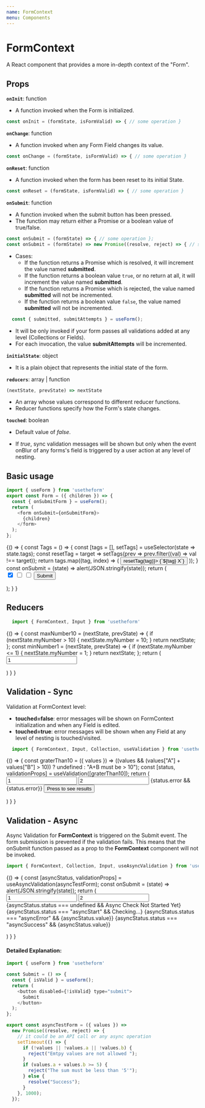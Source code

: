 ---
name: FormContext
menu: Components
---


# FormContext

A React component that provides a more in-depth context of the "Form".

## Props

**`onInit`**: function

- A function invoked when the Form is initialized.

```javascript
const onInit = (formState, isFormValid) => { // some operation }
```

**`onChange`**: function

- A function invoked when any Form Field changes its value.

```javascript
const onChange = (formState, isFormValid) => { // some operation }
```

**`onReset`**: function

- A function invoked when the form has been reset to its initial State.

```javascript
const onReset = (formState, isFormValid) => { // some operation }
```

**`onSubmit`**: function

- A function invoked when the submit button has been pressed. 
- The function may return either a Promise or a boolean value of true/false.

```js
const onSubmit = (formState) => { // some operation };
const onSubmit = (formState) => new Promise((resolve, reject) => { // some async operation  });
```

- Cases:
    * If the function returns a Promise which is resolved, it will increment the value named **submitted**.
    * If the function returns a boolean value `true`, or no return at all, it will increment the value named **submitted**.
    * If the function returns a Promise which is rejected, the value named **submitted** will not be incremented.
    * If the function returns a boolean value `false`, the value named **submitted** will not be incremented.

```js
  const { submitted, submitAttempts } = useForm();
```

- It will be only invoked if your form passes all validations added at any level (Collections or Fields).
- For each invocation, the value **submitAttempts** will be incremented.

**`initialState`**: object

- It is a plain object that represents the initial state of the form.

**`reducers`**: array | function

```javascript
(nextState, prevState) => nextState
```

- An array whose values correspond to different reducer functions.
- Reducer functions specify how the Form's state changes.

**`touched`**: boolean

- Default value of *false*. 

- If *true*, sync validation messages will be shown but only when the event onBlur of any forms's field is triggered by a user action at any level of nesting.

## Basic usage

```js
import { useForm } from 'usetheform'
export const Form = ({ children }) => {
  const { onSubmitForm } = useForm();
  return (
    <form onSubmit={onSubmitForm}>
      {children}
    </form>
  );
};
```

<Playground>
  {() => {
    const Tags = () => {
      const [tags  = [], setTags] = useSelector(state => state.tags);
      const resetTag = target =>
        setTags(prev => prev.filter((val) => val !== target));
      return tags.map((tag, index) => (
        <button type="button" key={tag} onClick={() => resetTag(tag)}>
        {`${tag} X`}
        </button>
      ));
    }
    const onSubmit = (state) => alert(JSON.stringify(state));
    return (
      <FormContext onSubmit={onSubmit}>
        <Form>
          <Collection array name="tags">
            <Input type="checkbox" value="Blue" checked placeholder="Tag Blue" />
            <Input type="checkbox" value="Red" placeholder="Tag Red" />
            <Input type="checkbox" value="Pink" placeholder="Tag Pink" />
          </Collection>
          <button type="submit">Submit</button>
        </Form>
        <Tags />
      </FormContext>
    );
    }
  }
</Playground>

## Reducers

```js
  import { FormContext, Input } from 'usetheform'
```

<Playground>
{() => {
    const maxNumber10 = (nextState, prevState) => { 
      if (nextState.myNumber > 10) {
        nextState.myNumber = 10;
      }
      return nextState;
    };
    const minNumber1 = (nextState, prevState) => { 
      if (nextState.myNumber <= 1) {
        nextState.myNumber = 1;
      }
      return nextState;
    };
    return (
      <FormContext reducers={[minNumber1, maxNumber10]}>
        <Form>
          <Input type="number" name="anyNumber" value="1"  placeholder="Number" />
        </Form>
      </FormContext>
    )
  }
}
</Playground>


## Validation - Sync

Validation at FormContext level:

- **touched=false**: error messages will be shown on FormContext initialization and when any Field is edited.
- **touched=true**: error messages will be shown when any Field at any level of nesting is touched/visited.

```javascript
  import { FormContext, Input, Collection, useValidation } from 'usetheform'
```

<Playground>
{() => {
    const graterThan10 = ({ values }) => ((values && (values["A"] + values["B"] > 10)) ? undefined : "A+B must be > 10");
    const [status, validationProps] = useValidation([graterThan10]);
    return (
      <FormContext touched {...validationProps}>
        <Form>
          <Collection object name="values" >
            <Input type="number" name="A" placeholder="Number A" value="1" />
            <Input type="number" name="B" placeholder="Number B" value="2" />
          </Collection>
          {status.error && <label>{status.error}</label>}
          <button type="submit">Press to see results</button>
        </Form>
      </FormContext>
    )
  }
}
</Playground>

## Validation - Async

Async Validation for **FormContext** is triggered on the Submit event. The form submission is prevented if the validation fails.
This means that the onSubmit function passed as a prop to the **FormContext** component will not be invoked.

```javascript
import { FormContext, Collection, Input, useAsyncValidation } from 'usetheform';
```

<Playground>
{() => {
    const [asyncStatus, validationProps] = useAsyncValidation(asyncTestForm);
    const onSubmit = (state) => alert(JSON.stringify(state));
    return (
      <FormContext onSubmit={onSubmit} {...validationProps}>
        <Form>
          <Collection object name="values">
            <Input type="number" name="a" placeholder="Number A" value="1" />
            <Input type="number" name="b" placeholder="Number B" value="2" />
          </Collection>
          {asyncStatus.status === undefined && <label>Async Check Not Started Yet</label>}
          {asyncStatus.status === "asyncStart" && <label>Checking...</label>}
          {asyncStatus.status === "asyncError" && <label>{asyncStatus.value}</label>}
          {asyncStatus.status === "asyncSuccess" && <label>{asyncStatus.value}</label>}
          <Submit />
        </Form>
      </FormContext>
    )
  }
}
</Playground>

#### Detailed Explanation:

```javascript
import { useForm } from 'usetheform'

const Submit = () => {
  const { isValid } = useForm();
  return (
    <button disabled={!isValid} type="submit">
      Submit
    </button>
  );
};

export const asyncTestForm = ({ values }) =>
  new Promise((resolve, reject) => {
    // it could be an API call or any async operation
    setTimeout(() => {
      if (!values || !values.a || !values.b) {
        reject("Emtpy values are not allowed ");
      }
      if (values.a + values.b >= 5) {
        reject("The sum must be less than '5'");
      } else {
        resolve("Success");
      }
    }, 1000);
  });
```

